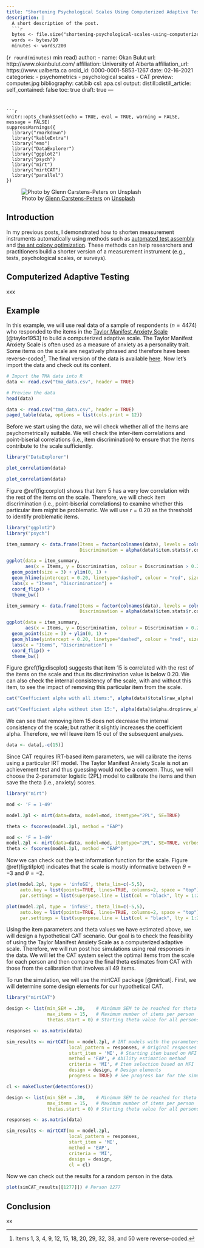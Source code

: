 ```yaml
---
title: "Shortening Psychological Scales Using Computerized Adaptive Testing"
description: |
  A short description of the post.
  ```r
  bytes <- file.size("shortening-psychological-scales-using-computerized-adaptive-testing.Rmd")
  words <- bytes/10
  minutes <- words/200
  ``` 
  (`r round(minutes)` min read)
author:
  - name: Okan Bulut
    url: http://www.okanbulut.com/
    affiliation: University of Alberta
    affiliation_url: https://www.ualberta.ca
    orcid_id: 0000-0001-5853-1267
date: 02-16-2021
categories:
  - psychometrics
  - psychological scales
  - CAT
preview: computer.jpg
bibliography: cat.bib
csl: apa.csl
output:
  distill::distill_article:
    self_contained: false
    toc: true
draft: true
---
```


```r
knitr::opts_chunk$set(echo = TRUE, eval = TRUE, warning = FALSE, message = FALSE)
suppressWarnings({
  library("rmarkdown")
  library("kableExtra")
  library("emo")
  library("DataExplorer")
  library("ggplot2")
  library("psych")
  library("mirt")
  library("mirtCAT")
  library("parallel")
})
```

![Photo by [Glenn Carstens-Peters](https://unsplash.com/@glenncarstenspeters) on [Unsplash](https://unsplash.com/)](computer.jpg)

## Introduction

In my previous posts, I demonstrated how to shorten measurement instruments automatically using methods such as [automated test assembly](https://okan.cloud/posts/2021-01-04-how-to-shorten-a-measurement-instrument-automatically-part-i/) and [the ant colony optimization](https://okan.cloud/posts/2021-01-19-how-to-shorten-a-measurement-instrument-automatically-part-ii/). These methods can help researchers and practitioners build a shorter version of a measurement instrument (e.g., tests, psychological scales, or surveys). 


## Computerized Adaptive Testing

xxx

## Example

In this example, we will use real data of a sample of respondents ($n = 4474$) who responded to the items in the [Taylor Manifest Anxiety Scale](https://openpsychometrics.org/tests/TMAS/) [@taylor1953] to build a computerized adaptive scale. The Taylor Manifest Anxiety Scale is often used as a measure of anxiety as a personality trait. Some items on the scale are negatively phrased and therefore have been reverse-coded^[Items 1, 3, 4, 9, 12, 15, 18, 20, 29, 32, 38, and 50 were reverse-coded.]. The final version of the data is available [here](https://raw.githubusercontent.com/okanbulut/blog/master/data_and_codes/tma_data.csv). Now let's import the data and check out its content. 


```r
# Import the TMA data into R
data <- read.csv("tma_data.csv", header = TRUE)

# Preview the data
head(data)
```

```r
data <- read.csv("tma_data.csv", header = TRUE)
paged_table(data, options = list(cols.print = 12))
```

Before we start using the data, we will check whether all of the items are psychometrically suitable. We will check the inter-item correlations and point-biserial correlations (i.e., item discrimination) to ensure that the items contribute to the scale sufficiently. 

```r
library("DataExplorer")

plot_correlation(data)
```

```r
plot_correlation(data)
```

Figure \@ref(fig:corplot) shows that item 5 has a very low correlation with the rest of the items on the scale. Therefore, we will check item discrimination (i.e., point-biserial correlations) to examine whether this particular item might be problematic. We will use $r = 0.20$ as the threshold to identify problematic items. 

```r
library("ggplot2")
library("psych")

item_summary <- data.frame(Items = factor(colnames(data), levels = colnames(data)),
                           Discrimination = alpha(data)$item.stats$r.cor)

ggplot(data = item_summary, 
       aes(x = Items, y = Discrimination, colour = Discrimination > 0.20)) +
  geom_point(size = 3) + ylim(0, 1) +
  geom_hline(yintercept = 0.20, linetype="dashed", colour = "red", size = 1) +
  labs(x = "Items", "Discrimination") +
  coord_flip() +
  theme_bw()
```

```r
item_summary <- data.frame(Items = factor(colnames(data), levels = colnames(data)),
                           Discrimination = alpha(data)$item.stats$r.cor)

ggplot(data = item_summary, 
       aes(x = Items, y = Discrimination, colour = Discrimination > 0.20)) +
  geom_point(size = 3) + ylim(0, 1) +
  geom_hline(yintercept = 0.20, linetype="dashed", colour = "red", size = 1) +
  labs(x = "Items", "Discrimination") +
  coord_flip() +
  theme_bw()
```

Figure \@ref(fig:discplot) suggests that item 15 is correlated with the rest of the items on the scale and thus its discrimination value is below 0.20. We can also check the internal consistency of the scale, with and without this item, to see the impact of removing this particular item from the scale. 

```r
cat("Coefficient alpha with all items:", alpha(data)$total$raw_alpha)

cat("Coefficient alpha without item 15:", alpha(data)$alpha.drop$raw_alpha[15])
```

We can see that removing item 15 does not decrease the internal consistency of the scale; but rather it slightly increases the coefficient alpha. Therefore, we will leave item 15 out of the subsequent analyses.

```r
data <- data[,-c(15)]
```

Since CAT requires IRT-based item parameters, we will calibrate the items using a particular IRT model. The Taylor Manifest Anxiety Scale is not an achievement test and thus guessing would not be a concern. Thus, we will choose the 2-parameter logistic (2PL) model to calibrate the items and then save the theta (i.e., anxiety) scores.

```r
library("mirt")

mod <- 'F = 1-49' 

model.2pl <- mirt(data=data, model=mod, itemtype="2PL", SE=TRUE)

theta <- fscores(model.2pl, method = "EAP")
```

```r
mod <- 'F = 1-49' 
model.2pl <- mirt(data=data, model=mod, itemtype="2PL", SE=TRUE, verbose=FALSE)
theta <- fscores(model.2pl, method = "EAP")
```

Now we can check out the test information function for the scale. Figure \@ref(fig:tifplot) indicates that the scale is mostly informative between $\theta = -3$ and $\theta = -2$. 

```r
plot(model.2pl, type = 'infoSE', theta_lim=c(-5,5), 
     auto.key = list(points=TRUE, lines=TRUE, columns=2, space = "top"),
     par.settings = list(superpose.line = list(col = "black", lty = 1:2, lwd = 2)))
```

```r
plot(model.2pl, type = 'infoSE', theta_lim=c(-5,5), 
     auto.key = list(points=TRUE, lines=TRUE, columns=2, space = "top"),
     par.settings = list(superpose.line = list(col = "black", lty = 1:2, lwd = 2)))
```

Using the item parameters and theta values we have estimated above, we will design a hypothetical CAT scenario. Our goal is to check the feasibility of using the Taylor Manifest Anxiety Scale as a computerized adaptive scale. Therefore, we will run post hoc simulations using real responses in the data. We will let the CAT system select the optimal items from the scale for each person and then compare the final theta estimates from CAT with those from the calibration that involves all 49 items. 

To run the simulation, we will use the mirtCAT package [@mirtcat]. First, we will determine some design elements for our hypothetical CAT. 

```r
library("mirtCAT")

design <- list(min_SEM = .30,    # Minimum SEM to be reached for theta
               max_items = 15,   # Maximum number of items per person
               thetas.start = 0) # Starting theta value for all persons

responses <- as.matrix(data)

sim_results <- mirtCAT(mo = model.2pl, # IRT models with the parameters
                       local_pattern = responses, # Original responses
                       start_item = 'MI', # Starting item based on MFI
                       method = 'EAP', # Ability estimation method
                       criteria = 'MI', # Item selection based on MFI
                       design = design, # Design elements
                       progress = TRUE) # See progress bar for the simulation
```

```r
cl <- makeCluster(detectCores())

design <- list(min_SEM = .30,    # Minimum SEM to be reached for theta
               max_items = 15,   # Maximum number of items per person
               thetas.start = 0) # Starting theta value for all persons

responses <- as.matrix(data)

sim_results <- mirtCAT(mo = model.2pl, 
                       local_pattern = responses,
                       start_item = 'MI', 
                       method = 'EAP',
                       criteria = 'MI', 
                       design = design,
                       cl = cl)
```

Now we can check out the results for a random person in the data.

```r
plot(simCAT_results[[1277]]) # Person 1277
```

## Conclusion

xx
